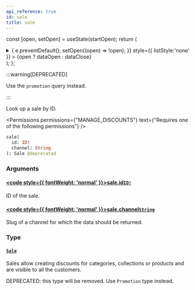 ```yaml
---
api_reference: true
id: sale
title: sale
---
```






const [open, setOpen] = useState(startOpen);
return (
<details {...(open ? { open: true } : {})} className="details" style={{ border:'none', boxShadow:'none', background:'var(--ifm-background-color)' }}>
<summary
onClick={(e) => {
e.preventDefault();
setOpen((open) => !open);
}}
style={{ listStyle:'none' }} >
{open ? dataOpen : dataClose}
</summary>
{open && children}
</details>
);
};

:::warning[DEPRECATED]

Use the `promotion` query instead.

:::

Look up a sale by ID.


<Permissions permissions={"MANAGE_DISCOUNTS"} text={"Requires one of the following permissions"} />


```graphql
sale(
  id: ID!
  channel: String
): Sale @deprecated
```

### Arguments

#### [<code style={{ fontWeight: 'normal' }}>sale.<b>id</b></code>](#)<Bullet />[`ID!`](../../../api-reference/miscellaneous/scalars/id.mdx) <Badge class="badge badge--secondary" text="non-null"/> <Badge class="badge badge--secondary" text="scalar"/> <Badge class="badge badge--secondary" text="miscellaneous"/>

ID of the sale.

#### [<code style={{ fontWeight: 'normal' }}>sale.<b>channel</b></code>](#)<Bullet />[`String`](../../../api-reference/miscellaneous/scalars/string.mdx) <Badge class="badge badge--secondary" text="scalar"/> <Badge class="badge badge--secondary" text="miscellaneous"/>

Slug of a channel for which the data should be returned.

### Type

#### [`Sale`](../../../api-reference/discounts/objects/sale.mdx) <Badge class="badge badge--secondary" text="object"/> <Badge class="badge badge--secondary" text="discounts"/>

Sales allow creating discounts for categories, collections or products and are visible to all the customers.

DEPRECATED: this type will be removed. Use `Promotion` type instead.

